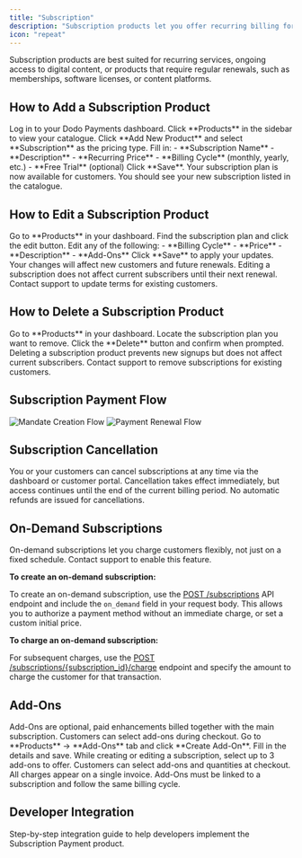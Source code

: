```yaml
---
title: "Subscription"
description: "Subscription products let you offer recurring billing for memberships, SaaS, or ongoing services. Flexible billing cycles, free trials, and add-ons help you maximize revenue and customer value. Know how to create, manage, and integrate recurring subscription products in Dodo Payments, including add-ons and on-demand billing."
icon: "repeat"
---
```


<Info>
Subscription products are best suited for recurring services, ongoing access to digital content, or products that require regular renewals, such as memberships, software licenses, or content platforms.
</Info>



## How to Add a Subscription Product

<Steps>
<Step title="Navigate to the Dashboard">
Log in to your Dodo Payments dashboard.
</Step>
<Step title="Go to the Products Section">
Click **Products** in the sidebar to view your catalogue.
</Step>
<Step title="Add a New Product">
Click **Add New Product** and select **Subscription** as the pricing type.
</Step>
<Step title="Enter Subscription Details">
Fill in:
- **Subscription Name**
- **Description**
- **Recurring Price**
- **Billing Cycle** (monthly, yearly, etc.)
- **Free Trial** (optional)
</Step>
<Step title="Save Your Subscription">
Click **Save**. Your subscription plan is now available for customers.
<Check>
You should see your new subscription listed in the catalogue.
</Check>
</Step>
</Steps>



## How to Edit a Subscription Product

<Steps>
<Step title="Access the Products Section">
Go to **Products** in your dashboard.
</Step>
<Step title="Locate the Subscription to Edit">
Find the subscription plan and click the edit button.
</Step>
<Step title="Update Subscription Details">
Edit any of the following:
- **Billing Cycle**
- **Price**
- **Description**
- **Add-Ons**
</Step>
<Step title="Save Changes">
Click **Save** to apply your updates.
<Check>
Your changes will affect new customers and future renewals.
</Check>
</Step>
</Steps>

<Info>
Editing a subscription does not affect current subscribers until their next renewal. Contact support to update terms for existing customers.
</Info>



## How to Delete a Subscription Product

<Steps>
<Step title="Access the Products Section">
Go to **Products** in your dashboard.
</Step>
<Step title="Find the Subscription to Delete">
Locate the subscription plan you want to remove.
</Step>
<Step title="Delete the Subscription">
Click the **Delete** button and confirm when prompted.
<Warning>
Deleting a subscription product prevents new signups but does not affect current subscribers. Contact support to remove subscriptions for existing customers.
</Warning>
</Step>
</Steps>

## Subscription Payment Flow

<Frame>
<img src="/images/subscriptions/mandate-creation.png" alt="Mandate Creation Flow" />
</Frame>
<Frame>
<img src="/images/subscriptions/payment-renewal.png" alt="Payment Renewal Flow" />
</Frame>



## Subscription Cancellation

You or your customers can cancel subscriptions at any time via the dashboard or customer portal. Cancellation takes effect immediately, but access continues until the end of the current billing period. No automatic refunds are issued for cancellations.



## On-Demand Subscriptions

<Info>
On-demand subscriptions let you charge customers flexibly, not just on a fixed schedule. Contact support to enable this feature.
</Info>

**To create an on-demand subscription:**

To create an on-demand subscription, use the [POST /subscriptions](/api-reference/subscriptions/post-subscriptions) API endpoint and include the `on_demand` field in your request body. This allows you to authorize a payment method without an immediate charge, or set a custom initial price.

**To charge an on-demand subscription:**

For subsequent charges, use the [POST /subscriptions/{subscription_id}/charge](/api-reference/misc/charge-subscriptions) endpoint and specify the amount to charge the customer for that transaction.



## Add-Ons

<Info>
Add-Ons are optional, paid enhancements billed together with the main subscription. Customers can select add-ons during checkout.
</Info>

<Steps>
<Step title="Create an Add-On">
Go to **Products** → **Add-Ons** tab and click **Create Add-On**. Fill in the details and save.
</Step>
<Step title="Associate Add-Ons with a Subscription">
While creating or editing a subscription, select up to 3 add-ons to offer.
</Step>
<Step title="Customer Checkout Experience">
Customers can select add-ons and quantities at checkout. All charges appear on a single invoice.
</Step>
</Steps>

<Tip>
Add-Ons must be linked to a subscription and follow the same billing cycle.
</Tip>



## Developer Integration

<Card title="For Developers" horizontal icon="brackets-curly" href="/developer-resources/subscription-integration-guide">
Step-by-step integration guide to help developers implement the Subscription Payment product.
</Card>
